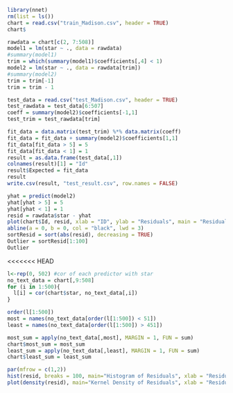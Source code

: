 


```r
library(nnet)
rm(list = ls())
chart = read.csv("train_Madison.csv", header = TRUE)
chart$

rawdata = chart[c(2, 7:508)]
model1 = lm(star ~ ., data = rawdata)
#summary(model1)
trim = which(summary(model1)$coefficients[,4] < 1)
model2 = lm(star ~ ., data = rawdata[trim])
#summary(model2)
trim = trim[-1]
trim = trim - 1

test_data = read.csv("test_Madison.csv", header = TRUE)
test_rawdata = test_data[6:507]
coeff = summary(model2)$coefficients[-1,1]
test_trim = test_rawdata[trim]

fit_data = data.matrix(test_trim) %*% data.matrix(coeff)
fit_data = fit_data + summary(model2)$coefficients[1,1]
fit_data[fit_data > 5] = 5
fit_data[fit_data < 1] = 1
result = as.data.frame(test_data[,1])
colnames(result)[1] = "Id"
result$Expected = fit_data
result
write.csv(result, "test_result.csv", row.names = FALSE)
```

```r
yhat = predict(model2)
yhat[yhat > 5] = 5
yhat[yhat < 1] = 1
resid = rawdata$star - yhat
plot(chart$Id, resid, xlab = "ID", ylab = "Residuals", main = "Residual Plot",pch = 23,bg = "red",cex = 1.2)
abline(a = 0, b = 0, col = "black", lwd = 3)
sortResid = sort(abs(resid), decreasing = TRUE)
Outlier = sortResid[1:100]
Outlier
```
<<<<<<< HEAD





```r
l<-rep(0, 502) #cor of each predictor with star
no_text_data = chart[,9:508]
for (i in 1:500){
  l[i] = cor(chart$star, no_text_data[,i])
}

order(l[1:500])
most = names(no_text_data[order(l[1:500]) < 51])
least = names(no_text_data[order(l[1:500]) > 451])

most_sum = apply(no_text_data[,most], MARGIN = 1, FUN = sum)
chart$most_sum = most_sum
least_sum = apply(no_text_data[,least], MARGIN = 1, FUN = sum)
chart$least_sum = least_sum
```

```r
par(mfrow = c(1,2))
hist(resid, breaks = 100, main="Histogram of Residuals", xlab = "Residuals")
plot(density(resid), main="Kernel Density of Residuals", xlab = "Residuals")
```

